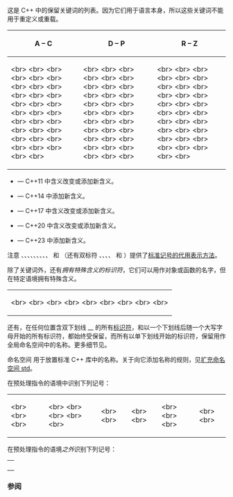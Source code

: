 {{title|C++ 关键词}}
{{cpp/keyword/navbar}}

这是 C++ 中的保留关键词的列表。因为它们用于语言本身，所以这些关键词不能用于重定义或重载。{{rev inl|since=c++11|有一点例外是，它们在[[cpp/language/attributes|属性]]中（排除属性实参列表）并不被保留。}}

{|class="wikitable"
|-
!A – C!!D – P!!R – Z
|-style="vertical-align:top;"
|
{{rlt|alignas}} {{mark c++11}}&lt;br&gt;
{{rlt|alignof}} {{mark c++11}}&lt;br&gt;
{{rlt|and}}&lt;br&gt;
{{rlt|and_eq}}&lt;br&gt;
{{rlt|asm}}&lt;br&gt;
{{rlt|atomic_cancel}} {{mark since tm ts}}&lt;br&gt;
{{rlt|atomic_commit}} {{mark since tm ts}}&lt;br&gt;
{{rlt|atomic_noexcept}} {{mark since tm ts}}&lt;br&gt;
{{rlt|auto}} {{mark|1}} {{mark|3}} {{mark|4}} {{mark|5}}&lt;br&gt;
{{rlt|bitand}}&lt;br&gt;
{{rlt|bitor}}&lt;br&gt;
{{rlt|bool}}&lt;br&gt;
{{rlt|break}}&lt;br&gt;
{{rlt|case}}&lt;br&gt;
{{rlt|catch}}&lt;br&gt;
{{rlt|char}}&lt;br&gt;
{{rlt|char8_t}} {{mark c++20}}&lt;br&gt;
{{rlt|char16_t}} {{mark c++11}}&lt;br&gt;
{{rlt|char32_t}} {{mark c++11}}&lt;br&gt;
{{rlt|class}} {{mark|1}}&lt;br&gt;
{{rlt|compl}}&lt;br&gt;
{{rlt|concept}} {{mark c++20}}&lt;br&gt;
{{rlt|const}}&lt;br&gt;
{{rlt|consteval}} {{mark c++20}} {{mark|5}}&lt;br&gt;
{{rlt|constexpr}} {{mark c++11}} {{mark|3}}&lt;br&gt;
{{rlt|constinit}} {{mark c++20}}&lt;br&gt;
{{rlt|const_cast}}&lt;br&gt;
{{rlt|continue}}&lt;br&gt;
{{rlt|contract_assert}} {{mark c++26}}&lt;br&gt;
{{rlt|co_await}} {{mark c++20}}&lt;br&gt;
{{rlt|co_return}} {{mark c++20}}&lt;br&gt;
{{rlt|co_yield}} {{mark c++20}}&lt;br&gt;
|
{{rlt|decltype}} {{mark c++11}} {{mark|2}}&lt;br&gt;
{{rlt|default}} {{mark|1}}&lt;br&gt;
{{rlt|delete}} {{mark|1}}&lt;br&gt;
{{rlt|do}}&lt;br&gt;
{{rlt|double}}&lt;br&gt;
{{rlt|dynamic_cast}}&lt;br&gt;
{{rlt|else}}&lt;br&gt;
{{rlt|enum}} {{mark|1}}&lt;br&gt;
{{rlt|explicit}}&lt;br&gt;
{{rlt|export}} {{mark|1}} {{mark|4}}&lt;br&gt; 
{{rlt|extern}} {{mark|1}}&lt;br&gt;
{{rlt|false}}&lt;br&gt;
{{rlt|float}}&lt;br&gt;
{{rlt|for}} {{mark|1}}&lt;br&gt;
{{rlt|friend}}&lt;br&gt;
{{rlt|goto}}&lt;br&gt;
{{rlt|if}} {{mark|3}} {{mark|5}}&lt;br&gt;
{{rlt|inline}} {{mark|1}} {{mark|3}}&lt;br&gt;
{{rlt|int}} {{mark|1}}&lt;br&gt;
{{rlt|long}}&lt;br&gt;
{{rlt|mutable}} {{mark|1}}&lt;br&gt;
{{rlt|namespace}}&lt;br&gt;
{{rlt|new}}&lt;br&gt;
{{rlt|noexcept}} {{mark c++11}}&lt;br&gt;
{{rlt|not}}&lt;br&gt;
{{rlt|not_eq}}&lt;br&gt;
{{rlt|nullptr}} {{mark c++11}}&lt;br&gt;
{{rlt|operator}} {{mark|1}}&lt;br&gt;
{{rlt|or}}&lt;br&gt;
{{rlt|or_eq}}&lt;br&gt;
{{rlt|private}} {{mark|4}}&lt;br&gt;
{{rlt|protected}}&lt;br&gt;
{{rlt|public}}&lt;br&gt;
|
{{rlt|reflexpr}} {{mark since reflection ts}}&lt;br&gt;
{{rlt|register}} {{mark|3}}&lt;br&gt;
{{rlt|reinterpret_cast}}&lt;br&gt;
{{rlt|requires}} {{mark c++20}}&lt;br&gt;
{{rlt|return}}&lt;br&gt;
{{rlt|short}}&lt;br&gt;
{{rlt|signed}}&lt;br&gt;
{{rlt|sizeof}} {{mark|1}}&lt;br&gt;
{{rlt|static}}&lt;br&gt;
{{rlt|static_assert}} {{mark c++11}}&lt;br&gt;
{{rlt|static_cast}}&lt;br&gt;
{{rlt|struct}} {{mark|1}}&lt;br&gt;
{{rlt|switch}}&lt;br&gt;
{{rlt|synchronized}} {{mark since tm ts}}&lt;br&gt;
{{rlt|template}}&lt;br&gt;
{{rlt|this}} {{mark|5}}&lt;br&gt;
{{rlt|thread_local}} {{mark c++11}}&lt;br&gt;
{{rlt|throw}} {{mark|3}} {{mark|4}}&lt;br&gt;
{{rlt|true}}&lt;br&gt;
{{rlt|try}}&lt;br&gt;
{{rlt|typedef}}&lt;br&gt;
{{rlt|typeid}}&lt;br&gt;
{{rlt|typename}} {{mark|3}} {{mark|4}}&lt;br&gt;
{{rlt|union}}&lt;br&gt;
{{rlt|unsigned}}&lt;br&gt;
{{rlt|using}} {{mark|1}} {{mark|4}}&lt;br&gt;
{{rlt|virtual}}&lt;br&gt;
{{rlt|void}}&lt;br&gt;
{{rlt|volatile}}&lt;br&gt;
{{rlt|wchar_t}}&lt;br&gt;
{{rlt|while}}&lt;br&gt;
{{rlt|xor}}&lt;br&gt;
{{rlt|xor_eq}}
|}

* {{mark|1}} — C++11 中含义改变或添加新含义。
* {{mark|2}} — C++14 中添加新含义。
* {{mark|3}} — C++17 中含义改变或添加新含义。
* {{mark|4}} — C++20 中含义改变或添加新含义。
* {{mark|5}} — C++23 中添加新含义。
注意 {{rlt|and}}、{{rlt|bitor}}、{{rlt|or}}、{{rlt|xor}}、{{rlt|compl}}、{{rlt|bitand}}、{{rlt|and_eq}}、{{rlt|or_eq}}、{{rlt|xor_eq}}、{{rlt|not}} 和 {{rlt|not_eq}}（还有双标符 {{c|&lt;%}}、{{c|%&gt;}}、{{c|&lt;:}}、{{c|:&gt;}}、{{c|%:}} 和 {{c|%:%:}}{{rev inl|until=c++17|removed=yes| 以及三标符 {{c|??&lt;}}、{{c|??&gt;}}、{{c|??(}}、{{c|??)}}、{{c|1=??=}}、{{c|??/}}、{{c|??'}}、{{c|??!}}、{{c|??-}}}}）提供了[[cpp/language/operator alternative|标准记号的代用表示方法]]。{{rev inl|since=c++11|这些关键词在属性中（排除属性实参列表）也被保留，但部分实现会将它们实现的和其他关键词一样。}}

除了关键词外，还有''拥有特殊含义的标识符''，它们可以用作对象或函数的名字，但在特定语境拥有特殊含义。

{|class="wikitable"
|-
|
[[cpp/identifier_with_special_meaning/final|{{tt|final}}]] {{mark c++11}}&lt;br&gt;
[[cpp/identifier_with_special_meaning/override|{{tt|override}}]] {{mark c++11}}&lt;br&gt;
{{rlt|transaction_safe}} {{mark since tm ts}}&lt;br&gt;
{{rlt|transaction_safe_dynamic}} {{mark since tm ts}}&lt;br&gt;
[[cpp/identifier_with_special_meaning/import|{{tt|import}}]] {{mark c++20}}&lt;br&gt;
[[cpp/identifier_with_special_meaning/module|{{tt|module}}]] {{mark c++20}}&lt;br&gt;
[[cpp/identifier_with_special_meaning/pre|{{tt|pre}}]] {{mark c++26}}&lt;br&gt;
[[cpp/identifier_with_special_meaning/post|{{tt|post}}]] {{mark c++26}}&lt;br&gt;
[[cpp/identifier_with_special_meaning/trivially_relocatable_if_eligible|{{tt|trivially_relocatable_if_eligible}}]] {{mark c++26}}&lt;br&gt;
[[cpp/identifier_with_special_meaning/replaceable_if_eligible|{{tt|replaceable_if_eligible}}]] {{mark c++26}}
|}

还有，在任何位置含双下划线 __ 的所有[[cpp/language/identifiers|标识符]]，和以一个下划线后随一个大写字母开始的所有标识符，都始终受保留，而所有以单下划线开始的标识符，保留用作全局命名空间中的名称。更多细节见{{lt|cpp/language/identifiers|标识符}}。

命名空间 {{tt|std}} 用于放置标准 C++ 库中的名称。关于向它添加名称的规则，见[[cpp/language/extending std|扩充命名空间 std]]。

{{rrev|since=c++11|名称 {{tt|posix}} 保留作为未来的顶级命名空间。如果程序在该命名空间声明或定义任何内容，那么行为未定义。}}

{{rlp|preprocessor|预处理器}}在预处理指令的语境中识别下列记号：
{|class="wikitable"
|-
|
{{ltt|cpp/preprocessor/conditional|if}}&lt;br&gt;
{{ltt|cpp/preprocessor/conditional|elif}}&lt;br&gt;
{{ltt|cpp/preprocessor/conditional|else}}&lt;br&gt;
{{ltt|cpp/preprocessor/conditional|endif}}
|
{{ltt|cpp/preprocessor/conditional|ifdef}}&lt;br&gt;
{{ltt|cpp/preprocessor/conditional|ifndef}}&lt;br&gt;
{{ltt|cpp/preprocessor/conditional|elifdef}} {{mark c++23}}&lt;br&gt;
{{ltt|cpp/preprocessor/conditional|elifndef}} {{mark c++23}}&lt;br&gt;
{{ltt|cpp/preprocessor/replace|define}}&lt;br&gt;
{{ltt|cpp/preprocessor/replace|undef}}
|
{{ltt|cpp/preprocessor/include|include}}&lt;br&gt;
{{ltt|cpp/preprocessor/embed|embed}} {{mark c++26}}&lt;br&gt;
{{ltt|cpp/preprocessor/line|line}}
|
{{ltt|cpp/preprocessor/error|error}}&lt;br&gt;
{{ltt|cpp/preprocessor/error|warning}} {{mark c++23}}&lt;br&gt;
{{ltt|cpp/preprocessor/impl|pragma}}
|
{{ltt|cpp/preprocessor/conditional|defined}}&lt;br&gt;
{{ltt|cpp/feature test|__has_include}} {{mark c++17}}&lt;br&gt;
{{ltt|cpp/feature test|__has_cpp_attribute}} {{mark c++20}}&lt;br&gt;
{{ltt|cpp/feature test|__has_embed}} {{mark c++26}}
|
{{rlt|export}} {{mark c++20}}&lt;br&gt;
[[cpp/identifier_with_special_meaning/import|{{tt|import}}]] {{mark c++20}}&lt;br&gt;
[[cpp/identifier_with_special_meaning/module|{{tt|module}}]] {{mark c++20}}
|}

{{rlp|preprocessor|预处理器}}在预处理指令的语境''之外''{{sep}}识别下列记号：
{|class="wikitable"
|-
|
{{ltt|cpp/preprocessor/impl|_Pragma}} {{mark c++11}}
|}

===参阅===
{{dsc begin}}
{{dsc see c|c/keyword|C 关键词|nomono=true}}
{{dsc end}}

{{langlinks|ar|de|en|es|fr|it|ja|ko|pl|pt|ru}}